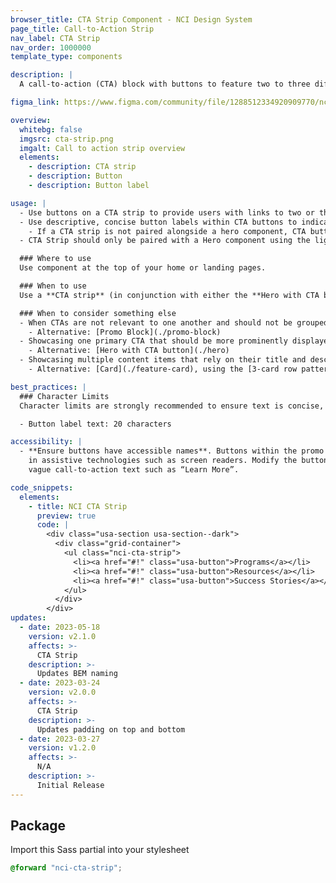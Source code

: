 ```yaml
---
browser_title: CTA Strip Component - NCI Design System
page_title: Call-to-Action Strip
nav_label: CTA Strip
nav_order: 1000000
template_type: components

description: |
  A call-to-action (CTA) block with buttons to feature two to three different CTAs, which lead users to different pages.

figma_link: https://www.figma.com/community/file/1288512334920909770/ncids-design-kit

overview:
  whitebg: false
  imgsrc: cta-strip.png
  imgalt: Call to action strip overview
  elements:
    - description: CTA strip
    - description: Button
    - description: Button label

usage: |
  - Use buttons on a CTA strip to provide users with links to two or three related CTAs. CTAs can lead to internal or external pages.
  - Use descriptive, concise button labels within CTA buttons to indicate to user what page they will navigate to upon clicking.
    - If a CTA strip is not paired alongside a hero component, CTA button labels should not require a description to be understood by the user.
  - CTA Strip should only be paired with a Hero component using the light theme.

  ### Where to use
  Use component at the top of your home or landing pages.

  ### When to use
  Use a **CTA strip** (in conjunction with either the **Hero with CTA button** or the **Hero with tagline only**) when a page needs to prominently display multiple CTAs. The **CTA strip** quickly directs users to important information on other pages.

  ### When to consider something else
  - When CTAs are not relevant to one another and should not be grouped together, or showcasing CTAs for major initiatives or content marketing items that should be described further through an image and description.
    - Alternative: [Promo Block](./promo-block)
  - Showcasing one primary CTA that should be more prominently displayed than all other information on the page.
    - Alternative: [Hero with CTA button](./hero)
  - Showcasing multiple content items that rely on their title and description to convey a message.
    - Alternative: [Card](./feature-card), using the [3-card row pattern](../templates/3-card-row)

best_practices: |
  ### Character Limits
  Character limits are strongly recommended to ensure text is concise, scannable, and not visually distorted.

  - Button label text: 20 characters

accessibility: |
  - **Ensure buttons have accessible names**. Buttons within the promo block should have descriptive text that can be announced
    in assistive technologies such as screen readers. Modify the button aria-label or use screen reader visible text to augment
    vague call-to-action text such as “Learn More”.

code_snippets:
  elements:
    - title: NCI CTA Strip
      preview: true
      code: |
        <div class="usa-section usa-section--dark">
          <div class="grid-container">
            <ul class="nci-cta-strip">
              <li><a href="#!" class="usa-button">Programs</a></li>
              <li><a href="#!" class="usa-button">Resources</a></li>
              <li><a href="#!" class="usa-button">Success Stories</a></li>
            </ul>
          </div>
        </div>
updates:
  - date: 2023-05-18
    version: v2.1.0
    affects: >-
      CTA Strip
    description: >-
      Updates BEM naming
  - date: 2023-03-24
    version: v2.0.0
    affects: >-
      CTA Strip
    description: >-
      Updates padding on top and bottom
  - date: 2023-03-27
    version: v1.2.0
    affects: >-
      N/A
    description: >-
      Initial Release
---
```


## Package

Import this Sass partial into your stylesheet

```scss nopreview
@forward "nci-cta-strip";
```
